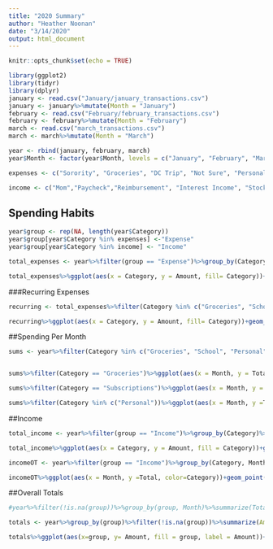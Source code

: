 ---
title: "2020 Summary"
author: "Heather Noonan"
date: "3/14/2020"
output: html_document
---

```{r setup, include=FALSE}
knitr::opts_chunk$set(echo = TRUE)
```

```{r data}
library(ggplot2)
library(tidyr)
library(dplyr)
january <- read.csv("January/january_transactions.csv")
january <- january%>%mutate(Month = "January")
february <- read.csv("February/february_transactions.csv")
february <- february%>%mutate(Month = "February")
march <- read.csv("march_transactions.csv")
march <- march%>%mutate(Month = "March")

year <- rbind(january, february, march)
year$Month <- factor(year$Month, levels = c("January", "February", "March"))
```

```{r setup}
expenses <- c("Sorority", "Groceries", "DC Trip", "Not Sure", "Personal","Presents", "School", "Subscriptions", "Christmas Break", "Emergency", "Healthcare", "Stock Purchase", "Spring Break","Food")

income <- c("Mom","Paycheck","Reimbursement", "Interest Income", "Stock Dividend")
```

## Spending Habits
```{r expenses}
year$group <- rep(NA, length(year$Category))
year$group[year$Category %in% expenses] <-"Expense"
year$group[year$Category %in% income] <- "Income"

total_expenses <- year%>%filter(group == "Expense")%>%group_by(Category)%>%summarize(Amount = sum(Amount))

total_expenses%>%ggplot(aes(x = Category, y = Amount, fill= Category))+geom_col()+coord_flip()+geom_text(aes(label = Amount))+theme(legend.position = "none")+labs(title = "Spending Breakdown by Category", y = "Amount($)")
```

###Recurring Expenses
```{r recurring}
recurring <- total_expenses%>%filter(Category %in% c("Groceries", "School", "Personal", "Emergency", "Food", "Subscriptions", "Stock Purchase", "Sorority", "Healthcare"))

recurring%>%ggplot(aes(x = Category, y = Amount, fill= Category))+geom_col()+coord_flip()+geom_text(aes(label = Amount))+theme(legend.position = "none")+labs(title = "Spending Breakdown by Category", subtitle = "Recurring Expenses", y = "Amount($)")


```

##Spending Per Month
```{r avgerages}

sums <- year%>%filter(Category %in% c("Groceries", "School", "Personal", "Emergency", "Zack", "Subscriptions", "Date Night", "Stock Purchase", "Sorority", "Healthcare"))%>%group_by( Category, Month)%>%summarize(Total = sum(Amount))


sums%>%filter(Category == "Groceries")%>%ggplot(aes(x = Month, y = Total))+geom_point(color ="darkgreen")+geom_line(aes(group = 1), color = "darkgreen")+labs(title = "Grocery Spending", y = "Amount($)")+geom_text(aes(label = Total, y = Total+5))

sums%>%filter(Category == "Subscriptions")%>%ggplot(aes(x = Month, y = Total))+geom_point(color ="blue")+geom_line(aes(group = 1),color = "blue")+labs(title = "Subscriptions", y = "Amount($)")+geom_text(aes(label = Total, y = Total+1))

sums%>%filter(Category %in% c("Personal"))%>%ggplot(aes(x = Month, y =Total))+geom_point(color = "pink")+geom_line(aes(group = 1), color = "pink")+labs(title = "Nonessential Spending Overtime", y = "Amount($)")+geom_text(aes(label = Total, y = Total+5))
```

##Income
```{r income}
total_income <- year%>%filter(group == "Income")%>%group_by(Category)%>%summarize(Amount = sum(Amount))

total_income%>%ggplot(aes(x = Category, y = Amount, fill = Category))+geom_col()+geom_text(aes(label = Amount))+theme(legend.position = "none")+labs(title = "Breakdown of Income", y = "Amount($)")
```

```{r income over time}
incomeOT <- year%>%filter(group == "Income")%>%group_by(Category, Month)%>%summarize(Total = sum(Amount))

incomeOT%>%ggplot(aes(x = Month, y =Total, color=Category))+geom_point()+geom_line(aes(group=Category))+labs(title = "Income Overtime", y="Amount($)")+geom_text(aes(label=Total, y = Total+15))
```

##Overall Totals
```{r totals}
#year%>%filter(!is.na(group))%>%group_by(group, Month)%>%summarize(Total = sum(Amount))%>%ggplot(aes(x=Month, y= Total, color = group))+geom_point()+geom_line(aes(group = group))+geom_text(aes(label=Total))+labs(title = "Expenses vs. Income Overtime", x = "Type", y = "Amount($)")

totals <- year%>%group_by(group)%>%filter(!is.na(group))%>%summarize(Amount = sum(Amount))

totals%>%ggplot(aes(x=group, y= Amount, fill = group, label = Amount))+geom_col()+theme(legend.position = "none")+geom_text()+labs(title = "Expenses vs. Income", x = "Type", y = "Amount($)")
```